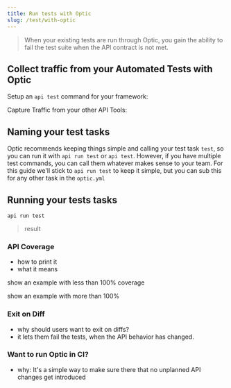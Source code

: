 ```yaml
---
title: Run tests with Optic
slug: /test/with-optic
---
```


> When your existing tests are run through Optic, you gain the ability to fail the test suite when the API contract is not met.


## Collect traffic from your Automated Tests with Optic

Setup an `api test` command for your framework:

<ShowAllFrameworks/>

Capture Traffic from your other API Tools:
<ShowAllTools />


## Naming your test tasks
Optic recommends keeping things simple and calling your test task `test`, so you can run it with `api run test` or `api test`. However, if you have multiple test commands, you can call them whatever makes sense to your team. For this guide we'll stick to `api run test` to keep it simple, but you can sub this for any other task in the `optic.yml`

## Running your tests tasks
```
api run test
```

> result

### API Coverage
- how to print it
- what it means

show an example with less than 100% coverage

show an example with more than 100%

### Exit on Diff
- why should users want to exit on diffs?
- it lets them fail the tests, when the API behavior has changed.

### Want to run Optic in CI?
- why: It's a simple way to make sure there that no unplanned API changes get introduced
